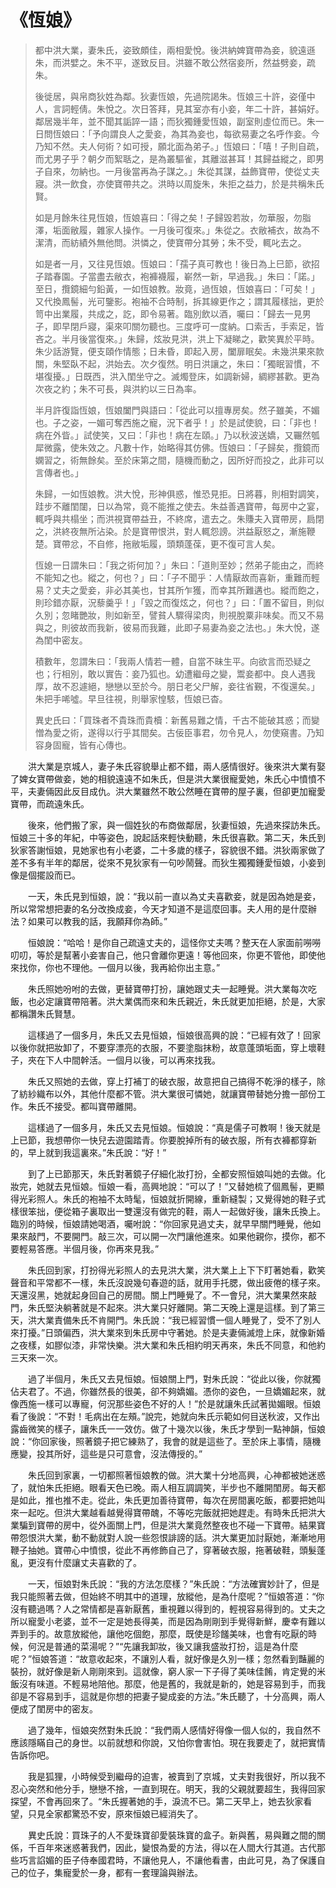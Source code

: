 # 《恆娘》

> 都中洪大業，妻朱氏，姿致頗佳，兩相愛悅。後洪納婢寶帶為妾，貌遠遜朱，而洪嬖之。朱不平，遂致反目。洪雖不敢公然宿妾所，然益劈妾，疏朱。
>
> 後徙居，與帛商狄姓為鄰。狄妻恆娘，先過院謁朱。恆娘三十許，姿僅中人，言詞輕倩。朱悅之。次日答拜，見其室亦有小妾，年二十許，甚娟好。鄰居幾半年，並不聞其詬誶一語；而狄獨鍾愛恆娘，副室則虛位而已。朱一日問恆娘曰：「予向謂良人之愛妾，為其為妾也，每欲易妻之名呼作妾。今乃知不然。夫人何術？如可授，願北面為弟子。」恆娘曰：「嘻！子則自疏，而尤男子乎？朝夕而絮聒之，是為叢驅雀，其離滋甚耳！其歸益縱之，即男子自來，勿納也。一月後當再為子謀之。」朱從其謀，益飾寶帶，使從丈夫寢。洪一飲食，亦使寶帶共之。洪時以周旋朱，朱拒之益力，於是共稱朱氏賢。
>
> 如是月餘朱往見恆娘，恆娘喜曰：「得之矣！子歸毀若妝，勿華服，勿脂澤，垢面敝履，雜家人操作。一月後可復來。」朱從之。衣敝補衣，故為不潔清，而紡績外無他問。洪憐之，使寶帶分其勞；朱不受，輒叱去之。
>
> 如是者一月，又往見恆娘。恆娘曰：「孺子真可教也！後日為上巳節，欲招子踏春園。子當盡去敝衣，袍褲襪履，嶄然一新，早過我。」朱曰：「諾。」至日，攬鏡細勻鉛黃，一如恆娘教。妝竟，過恆娘，恆娘喜曰：「可矣！」又代換鳳髻，光可鑒影。袍袖不合時制，拆其線更作之；謂其履樣拙，更於笥中出業履，共成之，訖，即令易著。臨別飲以酒，囑曰：「歸去一見男子，即早閉戶寢，渠來叩關勿聽也。三度呼可一度納。口索舌，手索足，皆吝之。半月後當復來。」朱歸，炫妝見洪，洪上下凝睇之，歡笑異於平時。朱少話游覽，便支頤作情態；日未昏，即起入房，闔扉眠矣。未幾洪果來款關，朱堅臥不起，洪始去。次夕復然。明日洪讓之，朱曰：「獨眠習慣，不堪復擾。」日既西，洪入閨坐守之。滅燭登床，如調新婦，綢繆甚歡。更為次夜之約；朱不可長，與洪約以三日為率。
>
> 半月許復詣恆娘，恆娘闔門與語曰：「從此可以擅專房矣。然子雖美，不媚也。子之姿，一媚可奪西施之寵，況下者乎！」於是試使貌，曰：「非也！病在外眥。」試使笑，又曰：「非也！病在左頤。」乃以秋波送嬌，又囅然瓠犀微露，使朱效之。凡數十作，始略得其仿佛。恆娘曰：「子歸矣，攬鏡而嫻習之，術無餘矣。至於床第之間，隨機而動之，因所好而投之，此非可以言傳者也。」
>
> 朱歸，一如恆娘教。洪大悅，形神俱惑，惟恐見拒。日將暮，則相對調笑，跬步不離閨闥，日以為常，竟不能推之使去。朱益善遇寶帶，每房中之宴，輒呼與共榻坐；而洪視寶帶益丑，不終席，遣去之。朱賺夫入寶帶房，扃閉之，洪終夜無所沾染。於是寶帶恨洪，對人輒怨謗。洪益厭怒之，漸施鞭楚。寶帶忿，不自修，拖敝垢履，頭類蓬葆，更不復可言人矣。
>
> 恆媳一日謂朱曰：「我之術何加？」朱曰：「道則至妙；然弟子能由之，而終不能知之也。縱之，何也？」曰：「子不聞乎：人情厭故而喜新，重難而輕易？丈夫之愛妾，非必其美也，甘其所乍獲，而幸其所難遘也。縱而飽之，則珍錯亦厭，況藜羹乎！」「毀之而復炫之，何也？」曰：「置不留目，則似久別；忽睹艷妝，則如新至，譬貧人驟得梁肉，則視脫粟非味矣。而又不易與之，則彼故而我新，彼易而我難，此即子易妻為妾之法也。」朱大悅，遂為閨中密友。
>
> 積數年，忽謂朱曰：「我兩人情若一體，自當不昧生平。向欲言而恐疑之也；行相別，敢以實告：妾乃狐也。幼遭繼母之變，鬻妾都中。良人遇我厚，故不忍遽絕，戀戀以至於今。朋日老父尸解，妾往省覲，不復還矣。」朱把手唏噓。早旦往視，則舉家惶駭，恆娘已杳。
>
> 異史氏曰：「買珠者不貴珠而貴櫝：新舊易難之情，千古不能破其惑；而變憎為愛之術，遂得以行乎其間矣。古佞臣事君，勿令見人，勿使窺書。乃知容身固寵，皆有心傳也。

&emsp;&emsp;洪大業是京城人，妻子朱氏容貌舉止都不錯，兩人感情很好。後來洪大業有娶了婢女寶帶做妾，她的相貌遠遠不如朱氏，但是洪大業很寵愛她，朱氏心中憤憤不平，夫妻倆因此反目成仇。洪大業雖然不敢公然睡在寶帶的屋子裏，但卻更加寵愛寶帶，而疏遠朱氏。

&emsp;&emsp;後來，他們搬了家，與一個姓狄的布商做鄰居，狄妻恒娘，先過來探訪朱氏。恒娘三十多的年紀，中等姿色，說起話來輕快動聽，朱氏很喜歡。第二天，朱氏到狄家答謝恒娘，見她家也有小老婆，二十多歲的樣子，容貌很不錯。洪狄兩家做了差不多有半年的鄰居，從來不見狄家有一句吵鬧聲。而狄生獨獨鍾愛恒娘，小妾到像是個擺設而已。

&emsp;&emsp;一天，朱氏見到恒娘，說：“我以前一直以為丈夫喜歡妾，就是因為她是妾，所以常常想把妻的名分改換成妾，今天才知道不是這麼回事。夫人用的是什麼辦法？如果可以教我的話，我願拜你為師。”

&emsp;&emsp;恒娘說：“哈哈！是你自己疏遠丈夫的，這怪你丈夫嗎？整天在人家面前嘮嘮叨叨，等於是幫著小妾害自己，他只會離你更遠！等他回來，你更不管他，即使他來找你，你也不理他。一個月以後，我再給你出主意。”

&emsp;&emsp;朱氏照她吩咐的去做，更替寶帶打扮，讓她跟丈夫一起睡覺。洪大業每次吃飯，也必定讓寶帶陪著。洪大業偶而來和朱氏親近，朱氏就更加拒絕，於是，大家都稱讚朱氏賢慧。

&emsp;&emsp;這樣過了一個多月，朱氏又去見恒娘，恒娘很高興的說：“已經有效了！回家以後你就把妝卸了，不要穿漂亮的衣服，不要塗脂抹粉，故意蓬頭垢面，穿上壞鞋子，夾在下人中間幹活。一個月以後，可以再來找我。

&emsp;&emsp;朱氏又照她的去做，穿上打補丁的破衣服，故意把自己搞得不乾淨的樣子，除了紡紗織布以外，其他什麼都不管。洪大業很可憐她，就讓寶帶替她分擔一部份工作。朱氏不接受。都叫寶帶離開。

&emsp;&emsp;這樣過了一個多月，朱氏又去見恒娘。恒娘說：“真是儒子可教啊！後天就是上已節，我想帶你一快兒去遊園踏青。你要脫掉所有的破衣服，所有衣褲都穿新的，早上就到我這裏來。”朱氏說：“好！”

&emsp;&emsp;到了上已節那天，朱氏對著鏡子仔細化妝打扮，全都安照恒娘叫她的去做。化妝完，她就去見恒娘。恒娘一看，高興地說：“可以了！”又替她梳了個鳳髻，更顯得光彩照人。朱氏的袍袖不太時髦，恒娘就折開線，重新縫製；又覺得她的鞋子式樣很笨拙，便從箱子裏取出一雙還沒有做完的鞋，兩人一起做好後，讓朱氏換上。臨別的時候，恒娘請她喝酒，囑咐說：“你回家見過丈夫，就早早關門睡覺，他如果來敲門，不要開門。敲三次，可以開一次門讓他進來。如果他親你，摸你，都不要輕易答應。半個月後，你再來見我。”

&emsp;&emsp;朱氏回到家，打扮得光彩照人的去見洪大業，洪大業上上下下盯著她看，歡笑聲音和平常都不一樣，朱氏沒說幾句春遊的話，就用手托腮，做出疲倦的樣子來。天還沒黑，她就起身回自己的房間。關上門睡覺了。不一會兒，洪大業果然來敲門，朱氏堅決躺著就是不起來。洪大業只好離開。第二天晚上還是這樣。到了第三天，洪大業責備朱氏不肯開門。朱氏說：“我已經習慣一個人睡覺了，受不了別人來打擾。”日頭偏西，洪大業來到朱氏房中守著她。於是夫妻倆滅燈上床，就像新婚之夜樣，如膠似漆，非常快樂。洪大業和朱氏相約明天再來，朱氏不同意，和他約三天來一次。

&emsp;&emsp;過了半個月，朱氏又去見恒娘。恒娘關上門，對朱氏說：“從此以後，你就獨佔夫君了。不過，你雖然長的很美，卻不夠嬌媚。憑你的姿色，一旦嬌媚起來，就像西施一樣可以專寵，何況那些姿色不好的人！”於是就讓朱氏試著拋媚眼。恒娘看了後說：“不對！毛病出在左頰。”說完，她就向朱氏示範如何目送秋波，又作出露齒微笑的樣子，讓朱氏一一效仿。做了十幾次以後，朱氏才學到一點神韻，恒娘說：“你回家後，照著鏡子把它練熟了，我會的就是這些了。至於床上事情，隨機應變，投其所好，這些是只可意會，沒法傳授的。”

&emsp;&emsp;朱氏回到家裏，一切都照著恒娘教的做。洪大業十分地高興，心神都被她迷惑了，就怕朱氏拒絕。眼看天色已晚。兩人相互調調笑，半步也不離開閨房。每天都是如此，推也推不走。從此，朱氏更加善待寶帶，每次在房間裏吃飯，都要把她叫來一起吃。但洪大業越看越覺得寶帶醜，不等吃完飯就把她趕走。有時朱氏把洪大業騙到寶帶的房中，從外面關上門，但是洪大業竟然整夜也不碰一下寶帶。結果寶帶怨恨洪大業，動不動就對人說一些怨恨誹謗的話。洪大業更加討厭她，漸漸地用鞭子抽她。寶帶心中憤恨，從此不再修飾自己了，穿著破衣服，拖著破鞋，頭髮蓬亂，更沒有什麼讓丈夫喜歡的了。

&emsp;&emsp;一天，恒娘對朱氏說：“我的方法怎麼樣？”朱氏說：“方法確實妙計了，但是我只能照著去做，但始終不明其中的道理，放縱他，是為什麼呢？”恒娘答道：“你沒有聽過嗎？人之常情都是喜新厭舊，重視難以得到的，輕視容易得到的。丈夫之所以寵愛小老婆，並不一定是她長得美，而是因為剛剛到手覺得新鮮，慶幸有難以弄到手的。故意放縱他，讓他吃個飽，那麼，既使是珍饈美味，也會有吃厭的時候，何況是普通的菜湯呢？”“先讓我卸妝，後又讓我盛妝打扮，這是為什麼呢？”恒娘答道：“故意收起來，不讓別人看，就好像是久別一樣；忽然看到豔麗的裝扮，就好像是新人剛剛來到。這就像，窮人家一下子得了美味佳餚，肯定覺的米飯沒有味道。不輕易地陪他。那麼，他是舊的，我就是新的，她是容易到手，而我卻是不容易到手，這就是你想的把妻子變成妾的方法。”朱氏聽了，十分高興，兩人便成了閨房中的密友。

&emsp;&emsp;過了幾年，恒娘突然對朱氏說：“我們兩人感情好得像一個人似的，我自然不應該隱瞞自己的身世。以前就想和你說，又怕你會害怕。現在我要走了，就把實情告訴你吧。

&emsp;&emsp;我是狐狸，小時候受到繼母的迫害，被賣到了京城，丈夫對我很好，所以我不忍心突然和他分手，戀戀不捨，一直到現在。明天，我的父親就要超生，我得回家探望，不會再回來了。“朱氏握著她的手，淚流不已。第二天早上，她去狄家看望，只見全家都驚恐不安，原來恒娘已經消失了。

&emsp;&emsp;異史氏說：買珠子的人不愛珠寶卻愛裝珠寶的盒子。新與舊，易與難之間的關係，千百年來迷惑著我們，因此，變恨為愛的方法，得以在人間大行其道。古代那些巧言諂媚的臣子侍奉國君時，不讓他見人，不讓他看書，由此可見，為了保護自己的位子，集寵愛於一身，都有一套理論與辦法。
